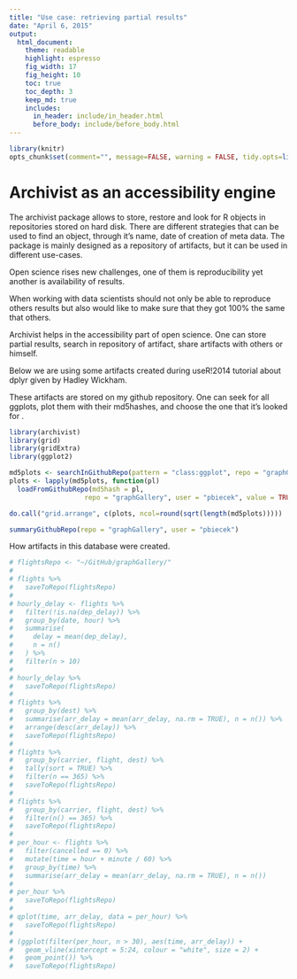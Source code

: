 ```yaml
---
title: "Use case: retrieving partial results"
date: "April 6, 2015"
output:
  html_document:
    theme: readable
    highlight: espresso
    fig_width: 17
    fig_height: 10
    toc: true
    toc_depth: 3
    keep_md: true
    includes:
      in_header: include/in_header.html
      before_body: include/before_body.html
--- 
```

```r
library(knitr)
opts_chunk$set(comment="", message=FALSE, warning = FALSE, tidy.opts=list(keep.blank.line=TRUE, width.cutoff=150),options(width=150), cache=TRUE)
```
# Archivist as an accessibility engine

The archivist package allows to store, restore and look for R objects in repositories stored on hard disk. There are different strategies that can be used to find an object, through it's name, date of creation of meta data. The package is mainly designed as a repository of artifacts, but it can be used in different use-cases.


Open science rises new challenges, one of them is reproducibility yet another is availability of results.

When working with data scientists should not only be able to reproduce others results 
but also would like to make sure that they got 100% the same that others.

Archivist helps in the accessibility part of open science.
One can store partial results, search in repository of artifact, 
share artifacts with others or himself.

Below we are using some artifacts created during useR!2014 tutorial about dplyr given by Hadley Wickham.

These artifacts are stored on my github repository.
One can seek for all ggplots, plot them with their md5hashes,
and choose the one that it's looked for
.


```r

library(archivist)
library(grid)
library(gridExtra)
library(ggplot2)

md5plots <- searchInGithubRepo(pattern = "class:ggplot", repo = "graphGallery", user = "pbiecek", fixed = FALSE)
plots <- lapply(md5plots, function(pl) 
  loadFromGithubRepo(md5hash = pl, 
                   repo = "graphGallery", user = "pbiecek", value = TRUE) + ggtitle(pl))

do.call("grid.arrange", c(plots, ncol=round(sqrt(length(md5plots)))))

summaryGithubRepo(repo = "graphGallery", user = "pbiecek")

```

How artifacts in this database were created.

```r
# flightsRepo <- "~/GitHub/graphGallery/"
# 
# flights %>% 
#   saveToRepo(flightsRepo)
# 
# hourly_delay <- flights %>% 
#   filter(!is.na(dep_delay)) %>%
#   group_by(date, hour) %>%
#   summarise(
#     delay = mean(dep_delay),
#     n = n()
#   ) %>% 
#   filter(n > 10)
# 
# hourly_delay %>% 
#   saveToRepo(flightsRepo)
# 
# flights %>%
#   group_by(dest) %>%
#   summarise(arr_delay = mean(arr_delay, na.rm = TRUE), n = n()) %>%
#   arrange(desc(arr_delay)) %>% 
#   saveToRepo(flightsRepo)
# 
# flights %>% 
#   group_by(carrier, flight, dest) %>% 
#   tally(sort = TRUE) %>%
#   filter(n == 365) %>% 
#   saveToRepo(flightsRepo)
# 
# flights %>% 
#   group_by(carrier, flight, dest) %>% 
#   filter(n() == 365) %>% 
#   saveToRepo(flightsRepo)
# 
# per_hour <- flights %>%
#   filter(cancelled == 0) %>%
#   mutate(time = hour + minute / 60) %>%
#   group_by(time) %>%
#   summarise(arr_delay = mean(arr_delay, na.rm = TRUE), n = n())
# 
# per_hour %>% 
#   saveToRepo(flightsRepo)
# 
# qplot(time, arr_delay, data = per_hour) %>% 
#   saveToRepo(flightsRepo)
# 
# (ggplot(filter(per_hour, n > 30), aes(time, arr_delay)) + 
#   geom_vline(xintercept = 5:24, colour = "white", size = 2) +
#   geom_point()) %>% 
#   saveToRepo(flightsRepo)

```

